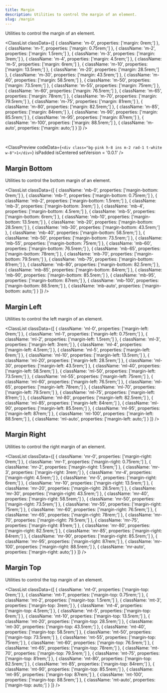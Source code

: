 ```yaml
---
title: Margin
description: Utilities to control the margin of an element.
slug: /margin
---
```



Utilities to control the margin of an element.

<ClassList
  classData={[
    {
      className: 'm-0',
      properties: ['margin: 0rem;']
    },
    {
      className: 'm-1',
      properties: ['margin: 0.75rem;']
    },
    {
      className: 'm-2',
      properties: ['margin: 1.5rem;']
    },
    {
      className: 'm-3',
      properties: ['margin: 3rem;']
    },
    {
      className: 'm-4',
      properties: ['margin: 4.5rem;']
    },
    {
      className: 'm-5',
      properties: ['margin: 6rem;']
    },
    {
      className: 'm-10',
      properties: ['margin: 13.5rem;']
    },
    {
      className: 'm-20',
      properties: ['margin: 28.5rem;']
    },
    {
      className: 'm-30',
      properties: ['margin: 43.5rem;']
    },
    {
      className: 'm-40',
      properties: ['margin: 58.5rem;']
    },
    {
      className: 'm-50',
      properties: ['margin: 73.5rem;']
    },
    {
      className: 'm-55',
      properties: ['margin: 75rem;']
    },
    {
      className: 'm-60',
      properties: ['margin: 76.5rem;']
    },
    {
      className: 'm-65',
      properties: ['margin: 78rem;']
    },
    {
      className: 'm-70',
      properties: ['margin: 79.5rem;']
    },
    {
      className: 'm-75',
      properties: ['margin: 81rem;']
    },
    {
      className: 'm-80',
      properties: ['margin: 82.5rem;']
    },
    {
      className: 'm-85',
      properties: ['margin: 84rem;']
    },
    {
      className: 'm-90',
      properties: ['margin: 85.5rem;']
    },
    {
      className: 'm-95',
      properties: ['margin: 87rem;']
    },
    {
      className: 'm-100',
      properties: ['margin: 88.5rem;']
    },
    {
      className: 'm-auto',
      properties: ['margin: auto;']
    }
  ]} 
/>

<br />

<ClassPreview
  codeData={`<div class="bg-pink h-8 ins m-2 rad-1 t-white w-8">1</div>`}
  isPadded
  isCentered
  setVersion = '0.0.1'
/>

## Margin Bottom

Utilities to control the bottom margin of an element.

<ClassList
  classData={[
    {
      className: 'mb-0',
      properties: ['margin-bottom: 0rem;']
    },
    {
      className: 'mb-1',
      properties: ['margin-bottom: 0.75rem;']
    },
    {
      className: 'mb-2',
      properties: ['margin-bottom: 1.5rem;']
    },
    {
      className: 'mb-3',
      properties: ['margin-bottom: 3rem;']
    },
    {
      className: 'mb-4',
      properties: ['margin-bottom: 4.5rem;']
    },
    {
      className: 'mb-5',
      properties: ['margin-bottom: 6rem;']
    },
    {
      className: 'mb-10',
      properties: ['margin-bottom: 13.5rem;']
    },
    {
      className: 'mb-20',
      properties: ['margin-bottom: 28.5rem;']
    },
    {
      className: 'mb-30',
      properties: ['margin-bottom: 43.5rem;']
    },
    {
      className: 'mb-40',
      properties: ['margin-bottom: 58.5rem;']
    },
    {
      className: 'mb-50',
      properties: ['margin-bottom: 73.5rem;']
    },
    {
      className: 'mb-55',
      properties: ['margin-bottom: 75rem;']
    },
    {
      className: 'mb-60',
      properties: ['margin-bottom: 76.5rem;']
    },
    {
      className: 'mb-65',
      properties: ['margin-bottom: 78rem;']
    },
    {
      className: 'mb-70',
      properties: ['margin-bottom: 79.5rem;']
    },
    {
      className: 'mb-75',
      properties: ['margin-bottom: 81rem;']
    },
    {
      className: 'mb-80',
      properties: ['margin-bottom: 82.5rem;']
    },
    {
      className: 'mb-85',
      properties: ['margin-bottom: 84rem;']
    },
    {
      className: 'mb-90',
      properties: ['margin-bottom: 85.5rem;']
    },
    {
      className: 'mb-95',
      properties: ['margin-bottom: 87rem;']
    },
    {
      className: 'mb-100',
      properties: ['margin-bottom: 88.5rem;']
    },
    {
      className: 'mb-auto',
      properties: ['margin-bottom: auto;']
    }
  ]}
/>

## Margin Left

Utilities to control the left margin of an element.

<ClassList
  classData={[
    {
      className: 'ml-0',
      properties: ['margin-left: 0rem;']
    },
    {
      className: 'ml-1',
      properties: ['margin-left: 0.75rem;']
    },
    {
      className: 'ml-2',
      properties: ['margin-left: 1.5rem;']
    },
    {
      className: 'ml-3',
      properties: ['margin-left: 3rem;']
    },
    {
      className: 'ml-4',
      properties: ['margin-left: 4.5rem;']
    },
    {
      className: 'ml-5',
      properties: ['margin-left: 6rem;']
    },
    {
      className: 'ml-10',
      properties: ['margin-left: 13.5rem;']
    },
    {
      className: 'ml-20',
      properties: ['margin-left: 28.5rem;']
    },
    {
      className: 'ml-30',
      properties: ['margin-left: 43.5rem;']
    },
    {
      className: 'ml-40',
      properties: ['margin-left: 58.5rem;']
    },
    {
      className: 'ml-50',
      properties: ['margin-left: 73.5rem;']
    },
    {
      className: 'ml-55',
      properties: ['margin-left: 75rem;']
    },
    {
      className: 'ml-60',
      properties: ['margin-left: 76.5rem;']
    },
    {
      className: 'ml-65',
      properties: ['margin-left: 78rem;']
    },
    {
      className: 'ml-70',
      properties: ['margin-left: 79.5rem;']
    },
    {
      className: 'ml-75',
      properties: ['margin-left: 81rem;']
    },
    {
      className: 'ml-80',
      properties: ['margin-left: 82.5rem;']
    },
    {
      className: 'ml-85',
      properties: ['margin-left: 84rem;']
    },
    {
      className: 'ml-90',
      properties: ['margin-left: 85.5rem;']
    },
    {
      className: 'ml-95',
      properties: ['margin-left: 87rem;']
    },
    {
      className: 'ml-100',
      properties: ['margin-left: 88.5rem;']
    },
    {
      className: 'ml-auto',
      properties: ['margin-left: auto;']
    }
  ]}
/>

## Margin Right

Utilities to control the right margin of an element.

<ClassList
  classData={[
    {
      className: 'mr-0',
      properties: ['margin-right: 0rem;']
    },
    {
      className: 'mr-1',
      properties: ['margin-right: 0.75rem;']
    },
    {
      className: 'mr-2',
      properties: ['margin-right: 1.5rem;']
    },
    {
      className: 'mr-3',
      properties: ['margin-right: 3rem;']
    },
    {
      className: 'mr-4',
      properties: ['margin-right: 4.5rem;']
    },
    {
      className: 'mr-5',
      properties: ['margin-right: 6rem;']
    },
    {
      className: 'mr-10',
      properties: ['margin-right: 13.5rem;']
    },
    {
      className: 'mr-20',
      properties: ['margin-right: 28.5rem;']
    },
    {
      className: 'mr-30',
      properties: ['margin-right: 43.5rem;']
    },
    {
      className: 'mr-40',
      properties: ['margin-right: 58.5rem;']
    },
    {
      className: 'mr-50',
      properties: ['margin-right: 73.5rem;']
    },
    {
      className: 'mr-55',
      properties: ['margin-right: 75rem;']
    },
    {
      className: 'mr-60',
      properties: ['margin-right: 76.5rem;']
    },
    {
      className: 'mr-65',
      properties: ['margin-right: 78rem;']
    },
    {
      className: 'mr-70',
      properties: ['margin-right: 79.5rem;']
    },
    {
      className: 'mr-75',
      properties: ['margin-right: 81rem;']
    },
    {
      className: 'mr-80',
      properties: ['margin-right: 82.5rem;']
    },
    {
      className: 'mr-85',
      properties: ['margin-right: 84rem;']
    },
    {
      className: 'mr-90',
      properties: ['margin-right: 85.5rem;']
    },
    {
      className: 'mr-95',
      properties: ['margin-right: 87rem;']
    },
    {
      className: 'mr-100',
      properties: ['margin-right: 88.5rem;']
    },
    {
      className: 'mr-auto',
      properties: ['margin-right: auto;']
    }
  ]}
/>

## Margin Top

Utilities to control the top margin of an element.

<ClassList
  classData={[
    {
      className: 'mt-0',
      properties: ['margin-top: 0rem;']
    },
    {
      className: 'mt-1',
      properties: ['margin-top: 0.75rem;']
    },
    {
      className: 'mt-2',
      properties: ['margin-top: 1.5rem;']
    },
    {
      className: 'mt-3',
      properties: ['margin-top: 3rem;']
    },
    {
      className: 'mt-4',
      properties: ['margin-top: 4.5rem;']
    },
    {
      className: 'mt-5',
      properties: ['margin-top: 6rem;']
    },
    {
      className: 'mt-10',
      properties: ['margin-top: 13.5rem;']
    },
    {
      className: 'mt-20',
      properties: ['margin-top: 28.5rem;']
    },
    {
      className: 'mt-30',
      properties: ['margin-top: 43.5rem;']
    },
    {
      className: 'mt-40',
      properties: ['margin-top: 58.5rem;']
    },
    {
      className: 'mt-50',
      properties: ['margin-top: 73.5rem;']
    },
    {
      className: 'mt-55',
      properties: ['margin-top: 75rem;']
    },
    {
      className: 'mt-60',
      properties: ['margin-top: 76.5rem;']
    },
    {
      className: 'mt-65',
      properties: ['margin-top: 78rem;']
    },
    {
      className: 'mt-70',
      properties: ['margin-top: 79.5rem;']
    },
    {
      className: 'mt-75',
      properties: ['margin-top: 81rem;']
    },
    {
      className: 'mt-80',
      properties: ['margin-top: 82.5rem;']
    },
    {
      className: 'mt-85',
      properties: ['margin-top: 84rem;']
    },
    {
      className: 'mt-90',
      properties: ['margin-top: 85.5rem;']
    },
    {
      className: 'mt-95',
      properties: ['margin-top: 87rem;']
    },
    {
      className: 'mt-100',
      properties: ['margin-top: 88.5rem;']
    },
    {
      className: 'mt-auto',
      properties: ['margin-top: auto;']
    }
  ]}
/>